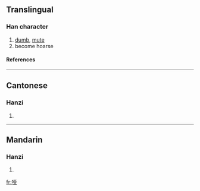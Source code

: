 {{see|啞}}

==Translingual==
===Han character===
{{Han char|rn=30|rad=口|as=06|sn=9|four=|canj=口一廿金 (RMTC)}}
# [[dumb]], [[mute]]
# become hoarse
====References====
{{Han ref|kx=0189.271|hdz=10613.010|uh=54D1|ud=21713}}
----
==Cantonese==
===Hanzi===
{{yue-hanzi|jyut=|y=a1, a2}}
# {{defn|Cantonese}}
----
==Mandarin==
===Hanzi===
{{cmn-hanzi|tra=啞|pin=[[yǎ]] ([[ya3]])|wg=ya<sup>3</sup>}}
# {{defn|Mandarin}}

[[fr:哑]]